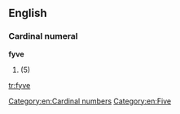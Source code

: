 ==English==

===Cardinal numeral===
'''fyve'''

# {{obsolete spelling of|five}} (5)

[[Category:en:Cardinal numbers]]
[[Category:en:Five]]

[[tr:fyve]]